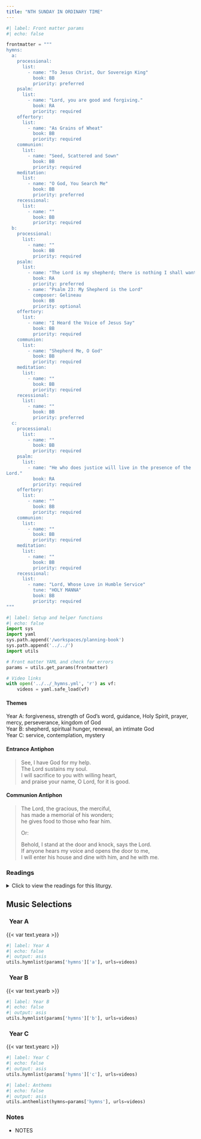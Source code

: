 ```yaml
---
title: "NTH SUNDAY IN ORDINARY TIME"
---
```


```python
#| label: Front matter params
#| echo: false

frontmatter = """
hymns:
  a:
    processional:
      list:
        - name: "To Jesus Christ, Our Sovereign King"
          book: BB
          priority: preferred
    psalm:
      list:
        - name: "Lord, you are good and forgiving."
          book: RA
          priority: required
    offertory:
      list:
        - name: "As Grains of Wheat"
          book: BB
          priority: required
    communion:
      list:
        - name: "Seed, Scattered and Sown"
          book: BB
          priority: required
    meditation:
      list:
        - name: "O God, You Search Me"
          book: BB
          priority: preferred
    recessional:
      list:
        - name: ""
          book: BB
          priority: required
  b:
    processional:
      list:
        - name: ""
          book: BB
          priority: required
    psalm:
      list:
        - name: "The Lord is my shepherd; there is nothing I shall want."
          book: RA
          priority: preferred
        - name: "Psalm 23: My Shepherd is the Lord"
          composer: Gelineau
          book: BB
          priority: optional
    offertory:
      list:
        - name: "I Heard the Voice of Jesus Say"
          book: BB
          priority: required
    communion:
      list:
        - name: "Shepherd Me, O God"
          book: BB
          priority: required
    meditation:
      list:
        - name: ""
          book: BB
          priority: required
    recessional:
      list:
        - name: ""
          book: BB
          priority: preferred
  c:
    processional:
      list:
        - name: ""
          book: BB
          priority: required
    psalm:
      list:
        - name: "He who does justice will live in the presence of the
Lord."
          book: RA
          priority: required
    offertory:
      list:
        - name: ""
          book: BB
          priority: required
    communion:
      list:
        - name: ""
          book: BB
          priority: required
    meditation:
      list:
        - name: ""
          book: BB
          priority: required
    recessional:
      list:
        - name: "Lord, Whose Love in Humble Service"
          tune: "HOLY MANNA"
          book: BB
          priority: required
"""
```

```python
#| label: Setup and helper functions
#| echo: false
import sys
import yaml
sys.path.append('/workspaces/planning-book')
sys.path.append('../../')
import utils

# Front matter YAML and check for errors
params = utils.get_params(frontmatter)

# Video links
with open('../../_hymns.yml', 'r') as vf:
    videos = yaml.safe_load(vf)
```

:::  {.red}
#### **Themes**
:::

[Year A:]{.red} forgiveness, strength of God’s word, guidance, Holy
Spirit, prayer, mercy, perseverance, kingdom of God  
[Year B:]{.red} shepherd, spiritual hunger, renewal, an intimate God  
[Year C:]{.red} service, contemplation, mystery  

:::  {.red}
#### **Entrance Antiphon**
:::

> See, I have God for my help.  
> The Lord sustains my soul.  
> I will sacrifice to you with willing heart,  
> and praise your name, O Lord, for it is good.  

:::  {.red}
#### **Communion Antiphon**
:::

> The Lord, the gracious, the merciful,  
> has made a memorial of his wonders;  
> he gives food to those who fear him.  
> 
> [Or:]{.red}  
>
> Behold, I stand at the door and knock, says the Lord.  
> If anyone hears my voice and opens the door to me,  
> I will enter his house and dine with him, and he with me.  

:::: {.content-visible when-format="html"}
::: {.red}
### Readings
:::

<details>
  <summary>Click to view the readings for this liturgy.</summary>

::: {.red}
### &nbsp; Year A

#### First Reading [Wisdom 12:13, 16-19]{style="float:right" .small}
:::

There is no god besides you who have the care of all,  
that you need show you have not unjustly condemned.  
For your might is the source of justice;  
your mastery over all things makes you lenient to all.  
For you show your might when the perfection of your power is disbelieved;  
and in those who know you, you rebuke temerity.  
But though you are master of might, you judge with clemency,  
and with much lenience you govern us;  
for power, whenever you will, attends you.  
And you taught your people, by these deeds,  
that those who are just must be kind;  
and you gave your children good ground for hope  
that you would permit repentance for their sins.  

***

::: {.red}
#### Responsorial Psalm [Psalm 86:5-6, 9-10, 15-16]{style="float:right" .small}
:::

**[℟.]{.red}** **Lord, you are good and forgiving.**  

You, O LORD, are good and forgiving,  
abounding in kindness to all who call upon you.  
Hearken, O LORD, to my prayer  
and attend to the sound of my pleading. **[℟.]{.red}**  

All the nations you have made shall come  
and worship you, O LORD,  
and glorify your name.  
For you are great, and you do wondrous deeds;  
you alone are God. **[℟.]{.red}**  

You, O LORD, are a God merciful and gracious,  
slow to anger, abounding in kindness and fidelity.  
Turn toward me, and have pity on me;  
give your strength to your servant. **[℟.]{.red}**  

***

::: {.red}
#### Second Reading [Romans 8:26-27]{style="float:right" .small}
:::

Brothers and sisters:  
The Spirit comes to the aid of our weakness;  
for we do not know how to pray as we ought,  
but the Spirit himself intercedes with inexpressible groanings.  
And the one who searches hearts  
knows what is the intention of the Spirit,  
because he intercedes for the holy ones  
according to God's will.  

***

::: {.red}
#### Gospel Acclamation [Cf. Matthew 11:25]{style="float:right" .small}
:::

**[℟.]{.red}** **Alleluia, alleluia.**  
Blessed are you, Father, Lord of heaven and earth;  
you have revealed to little ones the mysteries of the kingdom. **[℟.]{.red}**  

***

::: {.red}
#### Gospel [Matthew 13:24-43 or 13:24-30]{style="float:right" .small}
:::

Jesus proposed another parable to the crowds, saying:  
"The kingdom of heaven may be likened  
to a man who sowed good seed in his field.  
While everyone was asleep his enemy came  
and sowed weeds all through the wheat, and then went off.  
When the crop grew and bore fruit, the weeds appeared as well.  
The slaves of the householder came to him and said,  
'Master, did you not sow good seed in your field?  
Where have the weeds come from?'  
He answered, 'An enemy has done this.'  
His slaves said to him,  
'Do you want us to go and pull them up?'  
He replied, 'No, if you pull up the weeds  
you might uproot the wheat along with them.   
Let them grow together until harvest;  
then at harvest time I will say to the harvesters,  
"First collect the weeds and tie them in bundles for burning;  
but gather the wheat into my barn."'"  

He proposed another parable to them.  
"The kingdom of heaven is like a mustard seed  
that a person took and sowed in a field.  
It is the smallest of all the seeds,  
yet when full-grown it is the largest of plants.  
It becomes a large bush,  
and the 'birds of the sky come and dwell in its branches.'"  

He spoke to them another parable.  
"The kingdom of heaven is like yeast  
that a woman took and mixed with three measures of wheat flour  
until the whole batch was leavened."  

All these things Jesus spoke to the crowds in parables.  
He spoke to them only in parables,  
to fulfill what had been said through the prophet:  
I will open my mouth in parables,  
I will announce what has lain hidden from the foundation
of the world.  

Then, dismissing the crowds, he went into the house.  
His disciples approached him and said,  
"Explain to us the parable of the weeds in the field."  
He said in reply, "He who sows good seed is the Son of Man,  
the field is the world, the good seed the children of the kingdom.  
The weeds are the children of the evil one,  
and the enemy who sows them is the devil.  
The harvest is the end of the age, and the harvesters are angels.  
Just as weeds are collected and burned up with fire,  
so will it be at the end of the age.  
The Son of Man will send his angels,  
and they will collect out of his kingdom  
all who cause others to sin and all evildoers.  
They will throw them into the fiery furnace,  
where there will be wailing and grinding of teeth.  
Then the righteous will shine like the sun  
in the kingdom of their Father.  
Whoever has ears ought to hear."  

[Or:]{.red}

Jesus proposed another parable to the crowds, saying:  
"The kingdom of heaven may be likened to a man  
who sowed good seed in his field.  
While everyone was asleep his enemy came  
and sowed weeds all through the wheat, and then went off.  
When the crop grew and bore fruit, the weeds appeared as well.  
The slaves of the householder came to him and said,  
'Master, did you not sow good seed in your field?  
Where have the weeds come from?'  
He answered, 'An enemy has done this.'  
His slaves said to him, 'Do you want us to go and pull them up?'  
He replied, 'No, if you pull up the weeds  
you might uproot the wheat along with them.   
Let them grow together until harvest;  
then at harvest time I will say to the harvesters,  
"First collect the weeds and tie them in bundles for burning;  
but gather the wheat into my barn."'"  

::: {.centered}
{{< var symbols.cross >}} &nbsp; {{< var symbols.cross >}} &nbsp; {{< var symbols.cross >}}
:::

::: {.red}
### &nbsp; Year B

#### First Reading [Jeremiah 23:1-6]{style="float:right" .small}
:::

Woe to the shepherds  
who mislead and scatter the flock of my pasture,  
says the LORD.  
Therefore, thus says the LORD, the God of Israel,  
against the shepherds who shepherd my people:  
You have scattered my sheep and driven them away.  
You have not cared for them,  
but I will take care to punish your evil deeds.  
I myself will gather the remnant of my flock  
from all the lands to which I have driven them  
and bring them back to their meadow;  
there they shall increase and multiply.  
I will appoint shepherds for them who will shepherd them  
so that they need no longer fear and tremble;  
and none shall be missing, says the LORD.  

Behold, the days are coming, says the LORD,  
when I will raise up a righteous shoot to David;  
as king he shall reign and govern wisely,  
he shall do what is just and right in the land.  
In his days Judah shall be saved,  
Israel shall dwell in security.  
This is the name they give him:  
"The LORD our justice."  

***

::: {.red}
#### Responsorial Psalm [Psalm 23:1-3, 3-4, 5, 6]{style="float:right" .small}
:::

**[℟.]{.red}** **The Lord is my shepherd; there is nothing I shall want.**  

The LORD is my shepherd; I shall not want.  
In verdant pastures he gives me repose;  
beside restful waters he leads me;  
he refreshes my soul. **[℟.]{.red}**  

He guides me in right paths  
for his name's sake.  
Even though I walk in the dark valley  
I fear no evil; for you are at my side  
with your rod and your staff  
that give me courage. **[℟.]{.red}**  

You spread the table before me  
in the sight of my foes;  
you anoint my head with oil;  
my cup overflows. **[℟.]{.red}**  

Only goodness and kindness follow me  
all the days of my life;  
and I shall dwell in the house of the LORD  
for years to come. **[℟.]{.red}**  

***

::: {.red}
#### Second Reading [Ephesians 2:13-18]{style="float:right" .small}
:::

Brothers and sisters:  
In Christ Jesus you who once were far off  
have become near by the blood of Christ.  

For he is our peace, he who made both one  
and broke down the dividing wall of enmity, through his flesh,  
abolishing the law with its commandments and legal claims,  
that he might create in himself one new person in place of the two,  
thus establishing peace,  
and might reconcile both with God,  
in one body, through the cross,  
putting that enmity to death by it.  
He came and preached peace to you who were far off  
and peace to those who were near,  
for through him we both have access in one Spirit to the Father.  

***

::: {.red}
#### Gospel Acclamation [John 10:27]{style="float:right" .small}
:::

**[℟.]{.red}** **Alleluia, alleluia.**  
My sheep hear my voice, says the Lord;  
I know them, and they follow me. **[℟.]{.red}**  

***

::: {.red}
#### Gospel [Mark 6:30-34]{style="float:right" .small}
:::

The apostles gathered together with Jesus  
and reported all they had done and taught.  
He said to them,  
“Come away by yourselves to a deserted place and rest a while.”  
People were coming and going in great numbers,  
and they had no opportunity even to eat.  
So they went off in the boat by themselves to a deserted place.  
People saw them leaving and many came to know about it.  
They hastened there on foot from all the towns  
and arrived at the place before them.  

When he disembarked and saw the vast crowd,  
his heart was moved with pity for them,  
for they were like sheep without a shepherd;  
and he began to teach them many things.  

::: {.centered}
{{< var symbols.cross >}} &nbsp; {{< var symbols.cross >}} &nbsp; {{< var symbols.cross >}}
:::

::: {.red}
### &nbsp; Year C

#### First Reading [Genesis 18:1-10a]{style="float:right" .small}
:::

The LORD appeared to Abraham by the terebinth of Mamre,  
as he sat in the entrance of his tent,  
while the day was growing hot.  
Looking up, Abraham saw three men standing nearby.  
When he saw them, he ran from the entrance of the tent to greet them;  
and bowing to the ground, he said:  
"Sir, if I may ask you this favor,  
please do not go on past your servant.  
Let some water be brought, that you may bathe your feet,  
and then rest yourselves under the tree.  
Now that you have come this close to your servant,  
let me bring you a little food, that you may refresh yourselves;  
and afterward you may go on your way."  
The men replied, "Very well, do as you have said."  

Abraham hastened into the tent and told Sarah,  
"Quick, three measures of fine flour! Knead it and make rolls."  
He ran to the herd, picked out a tender, choice steer,  
and gave it to a servant, who quickly prepared it.  
Then Abraham got some curds and milk,  
as well as the steer that had been prepared,  
and set these before the three men;  
and he waited on them under the tree while they ate.  

They asked Abraham, "Where is your wife Sarah?"  
He replied, "There in the tent."  
One of them said, "I will surely return to you about this time next year,  
and Sarah will then have a son."  

***

::: {.red}
#### Responsorial Psalm [Psalm 15:2-3, 3-4, 5]{style="float:right" .small}
:::

**[℟.]{.red}** **He who does justice will live in the presence of the Lord.**  

One who walks blamelessly and does justice;  
who thinks the truth in his heart  
and slanders not with his tongue. **[℟.]{.red}**  

Who harms not his fellow man,  
nor takes up a reproach against his neighbor;  
by whom the reprobate is despised,  
while he honors those who fear the LORD. **[℟.]{.red}**  

Who lends not his money at usury  
and accepts no bribe against the innocent.  
One who does these things  
shall never be disturbed. **[℟.]{.red}**  

***

::: {.red}
#### Second Reading [Colossians 1:24-28]{style="float:right" .small}
:::

Brothers and sisters:  
Now I rejoice in my sufferings for your sake,  
and in my flesh I am filling up  
what is lacking in the afflictions of Christ  
on behalf of his body, which is the church,  
of which I am a minister  
in accordance with God's stewardship given to me  
to bring to completion for you the word of God,  
the mystery hidden from ages and from generations past.  
But now it has been manifested to his holy ones,  
to whom God chose to make known the riches of the glory  
of this mystery among the Gentiles;  
it is Christ in you, the hope for glory.  
It is he whom we proclaim,  
admonishing everyone and teaching everyone with all wisdom,  
that we may present everyone perfect in Christ.  

***

::: {.red}
#### Gospel Acclamation [Cf. Luke 8:15]{style="float:right" .small}
:::

**[℟.]{.red}** **Alleluia, alleluia.**  
Blessed are they who have kept the word with a generous heart  
and yield a harvest through perseverance. **[℟.]{.red}**  

***

::: {.red}
#### Gospel [Luke 10:38-42]{style="float:right" .small}
:::

Jesus entered a village  
where a woman whose name was Martha welcomed him.  
She had a sister named Mary  
who sat beside the Lord at his feet listening to him speak.  
Martha, burdened with much serving, came to him and said,  
"Lord, do you not care  
that my sister has left me by myself to do the serving?  
Tell her to help me."  
The Lord said to her in reply,  
"Martha, Martha, you are anxious and worried about many things.  
There is need of only one thing.  
Mary has chosen the better part  
and it will not be taken from her."  

::: {.centered}
{{< var symbols.cross >}} &nbsp; {{< var symbols.cross >}} &nbsp; {{< var symbols.cross >}}
:::

</details>
::::

::: {.red}
## Music Selections
:::

::: {.titlered}
### &nbsp; Year A
:::
{{< var text.yeara >}}

```python
#| label: Year A
#| echo: false
#| output: asis
utils.hymnlist(params['hymns']['a'], urls=videos)
```

::: {.titlered}
### &nbsp; Year B
:::
{{< var text.yearb >}}

```python
#| label: Year B
#| echo: false
#| output: asis
utils.hymnlist(params['hymns']['b'], urls=videos)
```

::: {.titlered}
### &nbsp; Year C
:::
{{< var text.yearc >}}

```python
#| label: Year C
#| echo: false
#| output: asis
utils.hymnlist(params['hymns']['c'], urls=videos)
```


```python
#| label: Anthems
#| echo: false
#| output: asis
utils.anthemlist(hymns=params['hymns'], urls=videos)
```

::: {.red}
### Notes
:::

* NOTES
